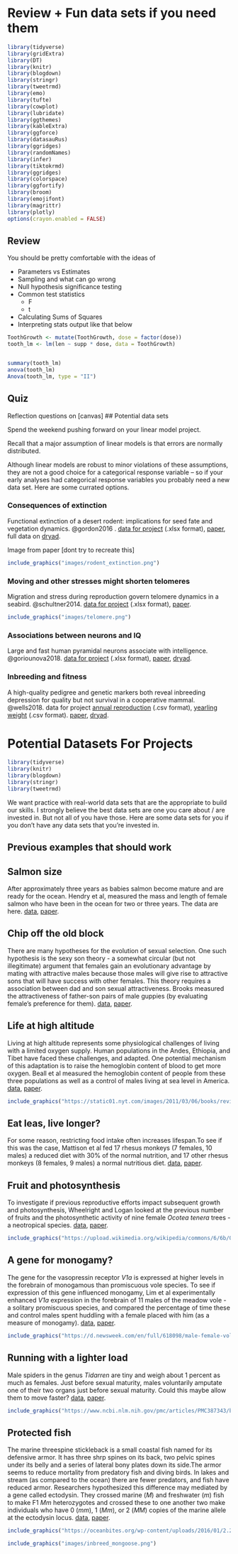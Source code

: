 # Review + Fun data sets if you need them {#moredata}   

```r
library(tidyverse)
library(gridExtra)
library(DT)
library(knitr)
library(blogdown)
library(stringr)
library(tweetrmd)
library(emo)
library(tufte)
library(cowplot)
library(lubridate)
library(ggthemes)
library(kableExtra)
library(ggforce)
library(datasauRus)
library(ggridges)
library(randomNames)
library(infer)
library(tiktokrmd)
library(ggridges)
library(colorspace)
library(ggfortify)
library(broom)
library(emojifont)
library(magrittr)
library(plotly)
options(crayon.enabled = FALSE)   
```




##  Review   

You should be pretty comfortable with the ideas of   

- Parameters vs Estimates    
- Sampling and what can go wrong   
- Null hypothesis significance testing   
- Common test statistics    
    - F   
    - t   
- Calculating Sums of Squares      
- Interpreting stats output like that below   

```r
ToothGrowth <- mutate(ToothGrowth, dose = factor(dose))
tooth_lm <- lm(len ~ supp * dose, data = ToothGrowth)


summary(tooth_lm)   
anova(tooth_lm)
Anova(tooth_lm, type = "II")   
```





## Quiz  

Reflection questions on [canvas]
## Potential data sets 

Spend the weekend pushing forward on your linear model project.

Recall that a major assumption of linear models is that errors are normally distributed. 

Although linear models are robust to minor violations of these assumptions, they are not a good choice for a categorical response variable -- so if your early analyses had categorical response variables you probably need a  new data set. Here are some  currated options.

### Consequences  of extinction {-}


Functional extinction of a desert rodent: implications for seed fate and vegetation dynamics. @gordon2016 . [data for project](https://raw.githubusercontent.com/ybrandvain/biostat_2022/main/data/rodent_extinction.xlsx) (.xlsx format), [paper](https://onlinelibrary.wiley.com/doi/full/10.1111/ecog.01648), full data on [dryad](https://datadryad.org/stash/dataset/doi:10.5061/dryad.p45p4).

Image from paper [dont try to recreate this]

```r
include_graphics("images/rodent_extinction.png")
```


### Moving and other stresses might shorten telomeres  {-}   


Migration and stress during reproduction govern telomere dynamics in a seabird. @schultner2014. [data for project](https://raw.githubusercontent.com/ybrandvain/biostat_2022/main/data/telomere.xlsx) (.xlsx format), [paper](https://royalsocietypublishing.org/doi/pdf/10.1098/rsbl.2013.0889).


```r
include_graphics("images/telomere.png")
```


### Associations between neurons and IQ  {-}   


Large and fast human pyramidal neurons associate with intelligence. @goriounova2018. [data for project](https://raw.githubusercontent.com/ybrandvain/biostat_2022/main/data/neuronsAndIntel.xlsx) (.xlsx format), [paper](https://elifesciences.org/articles/41714), [dryad](https://datadryad.org/stash/dataset/doi:10.5061/dryad.83dv5j7).

### Inbreeding and fitness  {-}   


A high-quality pedigree and genetic markers both reveal inbreeding depression for quality but not survival in a cooperative mammal. @wells2018. data for project [annual reproduction](https://raw.githubusercontent.com/ybrandvain/biostat_2022/main/data/annual_reproduction_data.csv) (.csv format), [yearling weight](https://raw.githubusercontent.com/ybrandvain/biostat_2022/main/data/yearling_weight_data.csv) (.csv format).   [paper](https://drive.google.com/file/d/1LfKMsqC3I22Hedwk_1J4OfrrcQTvW8xB/view?usp=sharing), [dryad](https://datadryad.org/stash/dataset/doi:10.5061/dryad.bq868sh).




# Potential Datasets For Projects  {-}

```r
library(tidyverse)
library(knitr)
library(blogdown)
library(stringr)
library(tweetrmd)
```

We want practice with real-world data sets that are the appropriate to build our skills. I strongly believe the best data sets are one you care about / are invested in. But not all of you have those. Here are some data sets for you if you don't have any data sets that you're invested in.  

## Previous examples that should work



## Salmon size   {-}   

After approximately three years as babies salmon become mature and are ready for the ocean. Hendry et al, measured the mass and length of female salmon who have been in the ocean for two or three years. The data are here. [data](https://whitlockschluter3e.zoology.ubc.ca/Data/chapter02/chap02f2_5SalmonBodySize.csv), [paper](http://redpath-staff.mcgill.ca/hendry/Hendry1999Oikos.pdf).   

## Chip off the old block    {-}   

There are many hypotheses for the evolution of sexual selection. One such hypothesis is the sexy son theory - a somewhat circular (but not illegitimate) argument that females gain an evolutionary advantage by mating with attractive males because those males will give rise to attractive sons that will have success with other females. This theory requires a association between dad and son sexual attractiveness. Brooks measured the attractiveness of father-son pairs of male guppies (by evaluating female's preference for them). [data](https://whitlockschluter3e.zoology.ubc.ca/Data/chapter02/chap02f3_3GuppyFatherSonAttractiveness.csv), [paper](https://www.nature.com/articles/35017552).  

## Life at high altitude {-}     

Living at high altitude represents some physiological challenges of living with a  limited oxygen supply. Human populations in the Andes, Ethiopia, and Tibet have faced these challenges, and adapted. One potential mechanism of this adaptation is to raise the hemoglobin content of blood to get more oxygen. Beall et al measured the hemoglobin content of people from these three populations as well as a control of males living at sea level in America.  [data](https://whitlockschluter3e.zoology.ubc.ca/Data/chapter02/chap02e3bHumanHemoglobinElevation.csv), [paper](https://www.pnas.org/content/99/26/17215).   





```r
include_graphics("https://static01.nyt.com/images/2011/03/06/books/review/SUBB-Becker/SUBB-Becker-jumbo.jpg")
```


##  Eat leas, live longer?  {-}     

For some reason, restricting food intake often increases lifespan.To see if this was the case, Mattison et al fed 17  rhesus monkeys (7 females, 10 males) a reduced diet with 30% of the normal nutrition, and 17 other rhesus monkeys (8 females, 9 males) a normal nutritious diet. [data](https://whitlockschluter3e.zoology.ubc.ca/Data/chapter02/chap02q35FoodReductionLifespan.csv), [paper](https://pubmed.ncbi.nlm.nih.gov/22932268/).  

## Fruit and photosynthesis  {-}   

To investigate if previous reproductive efforts impact subsequent growth and photosynthesis, Wheelright and Logan looked at the previous number of fruits and the photosynthetic activity of nine female *Ocotea tenera* trees - a neotropical species. [data](https://whitlockschluter3e.zoology.ubc.ca/Data/chapter02/chap02q26NeotropicalTreePhotosynthesis.csv), [paper](https://www.pnas.org/content/101/21/8051). 



```r
include_graphics("https://upload.wikimedia.org/wikipedia/commons/6/6b/Ocotea_tenera_%289755231383%29.jpg")
```


## A gene for monogamy? {-}   

The gene for the vasopressin receptor *V1a* is expressed at higher levels in the forebrain of monogamous than promiscuous vole species. To see if expression of this gene influenced monogamy, Lim et al experimentally enhanced *V1a* expression in the forebrain of 11 males of the meadow vole - a solitary promiscuous species, and compared the percentage of time these and control males spent huddling with a female placed with him (as a measure of monogamy). [data](https://whitlockschluter3e.zoology.ubc.ca/Data/chapter03/chap03q15VasopressinVoles.csv), [paper](https://www.nature.com/articles/nature02539).   



```r
include_graphics("https://d.newsweek.com/en/full/618098/male-female-vole.webp?w=737&f=1f928e86b16eb80f2e450ba7f13232cf")
```
 
 
 
## Running with a lighter load {-}   

Male spiders in the genus *Tidarren* are tiny and weigh about 1 percent as much as females. Just before sexual maturity, males voluntarily amputate one of their two organs just before sexual maturity. Could this maybe allow them to move faster? [data](https://whitlockschluter3e.zoology.ubc.ca/Data/chapter03/chap03e2SpiderAmputation.csv), [paper](https://www.pnas.org/content/101/14/4883).     

```r
include_graphics("https://www.ncbi.nlm.nih.gov/pmc/articles/PMC387343/bin/zpq0090440220001.jpg")
```
 

##  Protected fish {-}    


The marine threespine stickleback is a small coastal fish named for its defensive armor. It has three shrp spines on its back, two pelvic spines under its belly and a series of lateral bony plates down its side.The armor seems to reduce mortality from predatory fish and diving birds. In lakes and stream (as compared to the ocean) there are fewer predators, and fish have reduced armor. Researchers hypothesized this difference may mediated by a gene called ectodysin.  They crossed marine (*M*) and freshwater (*m*) fish to make F1 *Mm* heterozygotes and crossed these to one another two make individuals who have 0 (*mm*), 1 (*Mm*), or 2 (*MM*) copies of the marine allele at the ectodysin locus. [data](https://whitlockschluter3e.zoology.ubc.ca/Data/chapter03/chap03e3SticklebackPlates.csv),  [paper](https://journals.plos.org/plosbiology/article?id=10.1371/journal.pbio.0020109).

```r
include_graphics("https://oceanbites.org/wp-content/uploads/2016/01/2.2-4.jpg")
```


```r
include_graphics("images/inbreed_mongoose.png")
```


